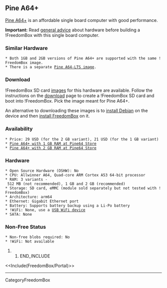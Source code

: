 == Pine A64+ ==

{{attachment:pine64-plus.jpg|Pine 64+|width=640,height=579}}

[[https://www.pine64.org/devices/single-board-computers/pine-a64/|Pine A64+]] is an affordable single board computer with good performance.

'''Important:''' Read [[FreedomBox/Hardware|general advice]] about hardware before building a !FreedomBox with this single board computer.

=== Similar Hardware ===

 * Both 1GB and 2GB versions of Pine A64+ are supported with the same !FreedomBox image.
 * There is a separate [[https://freedombox.org/download/pine-a64-lts/|Pine A64-LTS image]].

=== Download ===

!FreedomBox SD card [[FreedomBox/Download|images]] for this hardware are available. Follow the instructions on the [[FreedomBox/Download|download]] page to create a !FreedomBox SD card and boot into !FreedomBox. Pick the image meant for Pine A64+.

An alternative to downloading these images is to [[InstallingDebianOn/Allwinner|install Debian]] on the device and then [[FreedomBox/Hardware/Debian|install FreedomBox]] on it. 

=== Availability ===

 * Price: 29 USD (for the 2 GB variant), 21 USD (for the 1 GB variant)
 * [[https://www.pine64.org/?product=pine-a64-board-1gb|Pine A64+ with 1 GB RAM at Pine64 Store]]
 * [[https://www.pine64.org/?product=pine-a64-board-2gb|Pine A64+ with 2 GB RAM at Pine64 Store]]

=== Hardware ===

 * Open Source Hardware (OSHW): No
 * CPU: Allwinner A64, Quad-core ARM Cortex A53 64-bit processor
 * RAM: 3 variants - 512 MB (not recommended), 1 GB and 2 GB (recommended)
 * Storage: SD card, eMMC (module sold separately but not tested with !FreedomBox)
 * Architecture: arm64
 * Ethernet: Gigabit Ethernet port
 * Battery: Supports battery backup using a Li-Po battery
 * !WiFi: None, use a [[FreedomBox/Hardware/USBWiFi|USB WiFi device]]
 * SATA: None

=== Non-Free Status ===

 * Non-free blobs required: No
 * !WiFi: Not available

## END_INCLUDE

<<Include(FreedomBox/Portal)>>

----
CategoryFreedomBox

